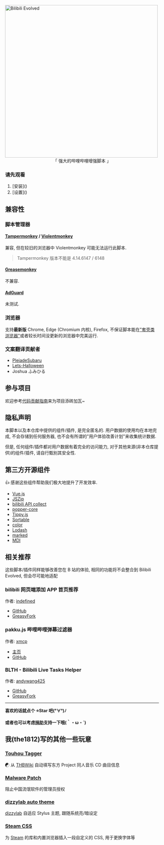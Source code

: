 
<div className="flex justify-center">
  <img
    id="Bilibili-Evolved"
    width="500"
    alt="Bilibili Evolved"
    src="/bilibili-evolved-wide-color.svg"
  />
</div>
<div align="center" className="dark:text-white">
  「 强大的哔哩哔哩增强脚本 」
</div>

### 请先观看

1.  <Link href="/docs/user/install">[安装]()</Link>
2.  <Link href="/docs/user/settings">[设置]()</Link>

## 兼容性

### 脚本管理器

#### [Tampermonkey](https://tampermonkey.net/) / [Violentmonkey](https://violentmonkey.github.io/)

兼容, 但在较旧的浏览器中 Violentmonkey 可能无法运行此脚本.

> Tampermonkey 版本不能是 4.14.6147 / 6148

#### [Greasemonkey](https://www.greasespot.net/)

不兼容.

#### [AdGuard](https://adguard.com/zh_cn/adguard-windows/overview.html)

未测试.

### 浏览器

支持**最新版** Chrome, Edge (Chromium 内核), Firefox, 不保证脚本能在["套壳类浏览器"](https://www.jianshu.com/p/67d790a8f221)或者较长时间没更新的浏览器中完美运行.

### 文案翻译贡献者

- [PleiadeSubaru](https://github.com/Etherrrr)
- [Lets-Halloween](https://github.com/Lets-Halloween)
- Joshua ふみひる

## 参与项目

欢迎参考<Link href="/docs/developer">[代码贡献指南]()</Link>来为项目添砖加瓦~

## 隐私声明

本脚本以及本仓库中提供的组件/插件, 是完全匿名的. 用户数据的使用均在本地完成, 不会存储到任何服务器, 也不会有所谓的"用户体验改善计划"来收集统计数据.

但是, 任何组件/插件都对用户数据有着完全的访问能力, 对于其他来源(非本仓库提供)的组件/插件, 请自行甄别其安全性.

## 第三方开源组件

👍 感谢这些组件帮助我们极大地提升了开发效率.

- [Vue.js](https://cn.vuejs.org/index.html)
- [JSZip](https://stuk.github.io/jszip/)
- [bilibili API collect](https://github.com/SocialSisterYi/bilibili-API-collect)
- [popper-core](https://github.com/popperjs/popper-core)
- [Tippy.js](https://github.com/atomiks/tippyjs)
- [Sortable](https://github.com/SortableJS/Sortable)
- [color](https://github.com/Qix-/color)
- [Lodash](https://lodash.com/)
- [marked](https://github.com/markedjs/marked)
- [MDI](https://materialdesignicons.com)

## 相关推荐

这些脚本/插件同样能够改善您在 B 站的体验, 相同的功能将不会整合到 Bilibili Evolved, 但会尽可能地适配

### bilibili 网页端添加 APP 首页推荐

作者: [indefined](https://github.com/indefined)

- [GitHub](https://github.com/indefined/UserScripts/tree/master/bilibiliHome)
- [GreasyFork](https://greasyfork.org/zh-CN/scripts/368446-bilibili%E7%BD%91%E9%A1%B5%E7%AB%AF%E6%B7%BB%E5%8A%A0app%E9%A6%96%E9%A1%B5%E6%8E%A8%E8%8D%90)

### pakku.js 哔哩哔哩弹幕过滤器

作者: [xmcp](https://github.com/xmcp)

- [主页](https://s.xmcp.ml/pakkujs/)
- [GitHub](https://github.com/xmcp/pakku.js)

### BLTH - Bilibili Live Tasks Helper

作者: [andywang425](https://github.com/andywang425)

- [GitHub](https://github.com/andywang425/BLTH)
- [GreasyFork](https://greasyfork.org/zh-CN/scripts/406048-b%E7%AB%99%E7%9B%B4%E6%92%AD%E9%97%B4%E6%8C%82%E6%9C%BA%E5%8A%A9%E6%89%8B)

---

**喜欢的话就点个 ⭐Star 吧(°∀°)ﾉ**

**或者也可以考虑<Link href="/docs/user/donate">[捐助]()</Link>支持一下哦(｀・ω・´)**

## 我(the1812)写的其他一些玩意

### [Touhou Tagger](https://github.com/the1812/Touhou-Tagger)

☯ 从 [THBWiki](https://thwiki.cc/) 自动填写东方 Project 同人音乐 CD 曲目信息

### [Malware Patch](https://github.com/the1812/Malware-Patch)

阻止中国流氓软件的管理员授权

### [dizzylab auto theme](https://github.com/the1812/dizzylab-auto-theme)

[dizzylab](https://www.dizzylab.net/) 自适应 Stylus 主题, 跟随系统亮/暗设定

### [Steam CSS](https://github.com/the1812/SteamCSS)

为 [Steam](https://store.steampowered.com/) 的库和内置浏览器插入一段自定义的 CSS, 用于更换字体等
